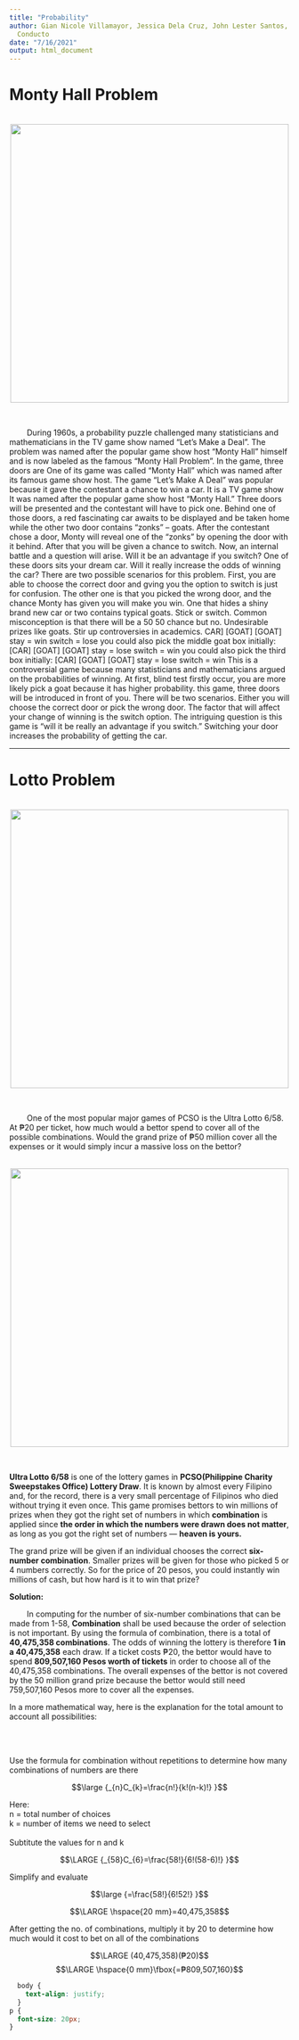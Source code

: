 ```yaml
---
title: "Probability"
author: Gian Nicole Villamayor, Jessica Dela Cruz, John Lester Santos, John Rollic
  Conducto
date: "7/16/2021"
output: html_document
---
```

# Monty Hall Problem 

<br>
<!-- <<<<<<< HEAD -->
<center>
<img src="https://paulvanderlaken.files.wordpress.com/2020/04/1_znfmn84nnlhyx5tfdblzg.jpeg?w=1108&h=720&crop=1" width="500">
</center>
<br>

<!-- Montal Hall Problem <br> -->
<!-- Fortune Teller. <br> -->
&nbsp;&nbsp;&nbsp;&nbsp;&nbsp;&nbsp;&nbsp; During 1960s, a probability puzzle challenged many statisticians and mathematicians in the TV game show named “Let’s Make a Deal”. The problem was named after the popular game show host “Monty Hall” himself and is now labeled as the famous “Monty Hall Problem”. In the game, three doors are 
One of its game was called “Monty Hall” which was named after its famous game show host. 
The game “Let’s Make A Deal” was popular because it gave the contestant a chance to win a car. It is a TV game show It was named after the popular game show host “Monty Hall.” Three doors will be presented and the contestant will have to pick one. Behind one of those doors, a red fascinating car awaits to be displayed and be taken home while the other two door contains “zonks” – goats. After the contestant chose a door, Monty will reveal one of the “zonks” by opening the door with it behind. After that you will be given a chance to switch. Now, an internal battle and a question will arise. Will it be an advantage if you switch? One of these doors sits your dream car. Will it really increase the odds of winning the car? There are two possible scenarios for this problem. First, you are able to choose the correct door and gving you the option to switch is just for confusion. The other one is that you picked the wrong door, and the chance Monty has given you will make you win. One that hides a shiny brand new car or two contains typical goats. Stick or switch. Common misconception is that there will be a 50 50 chance but no.  Undesirable prizes like goats. Stir up controversies in academics. 
CAR] [GOAT] [GOAT] stay = win switch = lose you could also pick the middle goat box initially: [CAR] [GOAT] [GOAT] stay = lose switch = win you could also pick the third box initially: [CAR] [GOAT] [GOAT] stay = lose switch = win
This is a controversial game because many statisticians and mathematicians argued on the probabilities of winning. At first, blind test firstly occur, you are more likely pick a goat because it has higher probability. this game, three doors will be introduced in front of you. There will be two scenarios. Either you will choose the correct door or pick the wrong door. The factor that will affect your change of winning is the switch option. The intriguing question is this game is “will it be really an advantage if you switch.”
Switching your door increases the probability of getting the car.

***

# Lotto Problem

<br>
<center>
<img src="https://assets2.rappler.com/0905167574164573A2830F098AFA2FAD/img/33BD5B863C4746628A3BD60C6A384B2E/PCSO-lotto-draw-presscon-july-31-2019-004.jpg" width="500">
</center>

<br>

<p>&nbsp;&nbsp;&nbsp;&nbsp;&nbsp;&nbsp;&nbsp; One of the most popular major games of PCSO is the Ultra Lotto 6/58. At ₱20 per ticket, how much would a bettor spend to cover all of the possible combinations. Would the grand prize of ₱50 million cover all the expenses or it would simply incur a massive loss on the bettor? </p>

<br>
<center>
<img src="https://i.ytimg.com/vi/NdW8fINhRf4/hqdefault.jpg" width="500">
</center>
<br>


**Ultra Lotto 6/58** is one of the lottery games in **PCSO(Philippine Charity Sweepstakes Office) Lottery Draw**. It is known by almost every Filipino and, for the record, there is a very small percentage of Filipinos who died without trying it even once. This game promises bettors to win millions of prizes when they got the right set of numbers in which **combination** is applied since **the order in which the numbers were drawn does not matter**, as long as you got the right set of numbers — **heaven is yours.**
 
The grand prize will be given if an individual chooses the correct **six-number combination**. Smaller prizes will be given for those who picked 5 or 4 numbers correctly. So for the price of 20 pesos, you could instantly win millions of cash, but how hard is it to win that prize?

**Solution:**

&nbsp;&nbsp;&nbsp;&nbsp;&nbsp;&nbsp;&nbsp; In computing for the number of six-number combinations that can be made from 1-58, **Combination** shall be used because the order of selection is not important. By using the formula of combination, there is a total of **40,475,358 combinations**. The odds of winning the lottery is therefore **1 in a 40,475,358** each draw. If a ticket costs ₱20, the bettor would have to spend **809,507,160 Pesos worth of tickets** in order to choose all of the 40,475,358 combinations. The overall expenses of the bettor is not covered by the 50 million grand prize because the bettor would still need 759,507,160 Pesos more to cover all the expenses.

In a more mathematical way, here is the explanation for the total amount to account all possibilities:

<br>
<br>

<center>
<p style="text-align: left;">
Use the formula for combination without repetitions to determine how many combinations of numbers are there
</p>

$$\large {_{n}C_{k}=\frac{n!}{k!(n-k)!} }$$

<p style="text-align: left;"> Here: <br>
n = total number of choices <br>
k = number of items we need to select <br><br>
Subtitute the values for n and k </p>

$$\LARGE {_{58}C_{6}=\frac{58!}{6!(58-6)!} }$$
<p style="text-align: left;">
Simplify and evaluate </p>

$$\large {=\frac{58!}{6!52!} }$$

$$\LARGE \hspace{20 mm}=40,475,358$$
<p style="text-align: left;">
After getting the no. of combinations, multiply it by 20 to determine how much would it cost to bet on all of the combinations </p>

$$\LARGE (40,475,358)(₱20)$$
$$\LARGE \hspace{0 mm}\fbox{=₱809,507,160}$$

</center>

```css
  body {
    text-align: justify;
  }
p {
  font-size: 20px;
}
```
